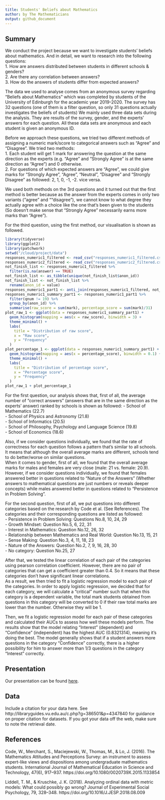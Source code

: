```yaml
---
title: Students' Beliefs about Mathematics
author: by The Mathematicians
output: github_document
---
```


## Summary

  We conduct the project because we want to investigate students' beliefs about mathematics. And in detail, we want to research into the following questions:  
  1. How are answers distributed between students in different schools & genders?  
  2. Are there any correlation between answers?  
  3. How do the answers of students differ from expected answers?  
  
  The data we used to analyse comes from an anonymous survey regarding "Beliefs about Mathematics" which was completed by students of the University of Edinburgh for the academic year 2019-2020. The survey has 32 questions (one of them is a filter question, so only 31 questions actually investigates the beliefs of students) We mainly used three data sets during the analysis. They are results of the survey, gender, and the experts' answers for each question. All these data sets are anonymous and each student is given an anonymous ID.  
  
  Before we approach these questions, we tried two different methods of assigning a numeric mark/score to categorical answers such as "Agree" and "Disagree". We tried two methods:  
  1. Each student will get 1 mark for answering the question at the same direction as the experts (e.g. "Agree" and "Strongly Agree" is at the same direction as "Agree") and 0 otherwise.  
  2. For questions of which expected answers are "Agree", we could give marks for "Strongly Agree", "Agree", "Neutral", "Disagree" and "Strongly Disagree" as followed: 2, 1, 0, -1, -2. vice versa.  
  
  We used both methods on the 3rd questions and it turned out that the first method is better because as the answer from the experts comes in only two variants ("agree" and ""disagree"), we cannot know to what degree they actually agree with a choice like the one that's been given to the students (So doesn't make sense that "Strongly Agree" necessarily earns more marks than "Agree").   
  
  For the third question, using the first method, our visualisation is shown as followed.
  
```r
library(tidyverse)
library(ggplot2)
library(patchwork)
setwd("/cloud/project/data")
responses_numeric1_filtered <- read_csv("responses_numeric1_filtered.csv")
responses_numeric2_filtered <- read_csv("responses_numeric2_filtered.csv")
not_finish_list <- responses_numeric1_filtered %>%
  filter(is.na(answer) == TRUE) 
not_finish_list <- as_tibble(unique(not_finish_list$anon_id))
not_finish_list <- not_finish_list %>%
  rename(anon_id = value)
responses_numeric1_part1 <- anti_join(responses_numeric1_filtered, not_finish_list, by = "anon_id")
responses_numeric1_summary_part1 <- responses_numeric1_part1 %>%
  filter(qnum != 19) %>%
  group_by(anon_id) %>%
  summarise(raw_score = sum(mark), percentage_score = sum(mark)/31)
plot_raw_1 <- ggplot(data = responses_numeric1_summary_part1) +
  geom_histogram(mapping = aes(x = raw_score), binwidth = 3) +
  theme_minimal() +
  labs(
    title = "Distribution of raw score",
    x = "Raw score",
    y = "Frequency"
  )
plot_percentage_1 <- ggplot(data = responses_numeric1_summary_part1) +
  geom_histogram(mapping = aes(x = percentage_score), binwidth = 0.1) +
  theme_minimal() +
  labs(
    title = "Distribution of percentage score",
    x = "Percentage score",
    y = "Frequency"
  ) 
plot_raw_1 + plot_percentage_1
```
  
  For the first question, our analysis shows that, first of all, the average number of "correct answers" (answers that are in the same direction as the experts' answer) ranked by schools is shown as followed:
  - School of Mathematics (22.7)  
  - School of Physics and Astronomy (21.8)  
  - School of Informatics (20.5)  
  - School of Philosophy, Psychology and Language Science (19.8)  
  - School of Economics (18.6)  
  
  Also, if we consider questions individually, we found that the rate of correctness for each question follows a pattern that's similar to all schools. It means that although the overall average marks are different, schools tend to do better/worse on similar questions.  
  When it comes to gender, first of all, we found that the overall average marks for males and females are very close (male: 21 vs. female: 20.9). However, if we consider questions individually, we found that females answered better in questions related to "Nature of the Answers" (Whether answers to mathematical questions are just numbers or reveals deeper concepts) while males answered better in questions related to "Persistence in Problem Solving".  
  
  For the second question, first of all, we put questions into different categories based on the research by Code et al. (See References). The categories and their corresponding questions are listed as followed:  
  - Persistence in Problem Solving: Questions No.8, 10, 24, 29  
  - Growth Mindset: Question No.5, 6, 22, 31  
  - Interest in Mathematics: Question No.12, 26, 32  
  - Relationship between Mathematics and Real World: Question No.13, 15, 21  
  - Sense Making: Question No.3, 4, 11, 18, 23  
  - Nature of the Answers: Question No.2, 7, 9, 16, 28, 30  
  - No category: Question No.25, 27 

  After that, we tested the linear correlation of each pair of the categories using pearson correlation coefficient. However, there are no pair of categories that can get a coefficient greater than 0.4. So it means that these categories don't have significant linear correlations.  
  As a result, we then tried to fit a logistic regression model to each pair of the categories. In order to apply logistic regression, we decided that for each category, we will calculate a "critical" number such that when this category is a dependent variable, the total mark students obtained from questions in this category will be converted to 0 if their raw total marks are lower than the number. Otherwise they will be 1. 
  
  Then, we fit a logistic regression model for each pair of these categories and calculated their AUCs to assess how well these models perform. The results show that the model relating "Interest" (dependent) and "Confidence" (independent) has the highest AUC (0.8321314), meaning it's doing the best. The model generally shows that if a student answers more questions in the category "Confidence" correctly, there is a higher possibility for him to answer more than 1/3 questions in the category "Interest" correctly.  

## Presentation

Our presentation can be found [here](presentation/presentation.html).

## Data 

Include a citation for your data here. 
See http://libraryguides.vu.edu.au/c.php?g=386501&p=4347840 for guidance on proper citation for datasets. 
If you got your data off the web, make sure to note the retrieval date.

## References

Code, W., Merchant, S., Maciejewski, W., Thomas, M., & Lo, J. (2016). The Mathematics Attitudes and Perceptions Survey: an instrument to assess expert-like views and dispositions among undergraduate mathematics students. International Journal of Mathematical Education in Science and Technology, 47(6), 917–937. https://doi.org/10.1080/0020739X.2015.1133854

Liddell, T. M., & Kruschke, J. K. (2018). Analyzing ordinal data with metric models: What could possibly go wrong? Journal of Experimental Social Psychology, 79, 328–348. https://doi.org/10.1016/J.JESP.2018.08.009

